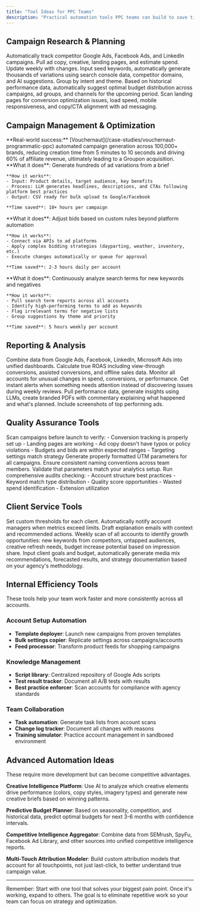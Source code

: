 ```yaml
---
title: "Tool Ideas for PPC Teams"
description: "Practical automation tools PPC teams can build to save time and scale operations"
---
```


## Campaign Research & Planning

<CardGroup cols={2}>
  <Card title="Competitor Ad Spy Tool" icon="eye">
    Automatically track competitor Google Ads, Facebook Ads, and LinkedIn campaigns. Pull ad copy, creative, landing pages, and estimate spend. Update weekly with changes.
  </Card>

  <Card title="Keyword Expansion Tool" icon="expand">
    Input seed keywords, automatically generate thousands of variations using search console data, competitor domains, and AI suggestions. Group by intent and theme.
  </Card>

  <Card title="Budget Allocation Optimizer" icon="calculator">
    Based on historical performance data, automatically suggest optimal budget distribution across campaigns, ad groups, and channels for the upcoming period.
  </Card>

  <Card title="Landing Page Analyzer" icon="file-code">
    Scan landing pages for conversion optimization issues, load speed, mobile responsiveness, and copy/CTA alignment with ad messaging.
  </Card>
</CardGroup>

## Campaign Management & Optimization

<Note>
**Real-world success:** [Vouchernaut](/case-studies/vouchernaut-programmatic-ppc) automated campaign generation across 100,000+ brands, reducing creation time from 5 minutes to 10 seconds and driving 60% of affiliate revenue, ultimately leading to a Groupon acquisition.
</Note>

<AccordionGroup>
  <Accordion title="Bulk Ad Copy Generator">
    **What it does**: Generate hundreds of ad variations from a brief

    **How it works**:
    - Input: Product details, target audience, key benefits
    - Process: LLM generates headlines, descriptions, and CTAs following platform best practices
    - Output: CSV ready for bulk upload to Google/Facebook

    **Time saved**: 10+ hours per campaign
  </Accordion>

  <Accordion title="Automated Bid Management System">
    **What it does**: Adjust bids based on custom rules beyond platform automation

    **How it works**:
    - Connect via APIs to ad platforms
    - Apply complex bidding strategies (dayparting, weather, inventory, etc.)
    - Execute changes automatically or queue for approval

    **Time saved**: 2-3 hours daily per account
  </Accordion>

  <Accordion title="Search Term Mining Tool">
    **What it does**: Continuously analyze search terms for new keywords and negatives

    **How it works**:
    - Pull search term reports across all accounts
    - Identify high-performing terms to add as keywords
    - Flag irrelevant terms for negative lists
    - Group suggestions by theme and priority

    **Time saved**: 5 hours weekly per account
  </Accordion>
</AccordionGroup>

## Reporting & Analysis

<Tabs>
  <Tab title="Cross-Channel Dashboard">
    Combine data from Google Ads, Facebook, LinkedIn, Microsoft Ads into unified dashboards. Calculate true ROAS including view-through conversions, assisted conversions, and offline sales data.
  </Tab>

  <Tab title="Anomaly Detection System">
    Monitor all accounts for unusual changes in spend, conversions, or performance. Get instant alerts when something needs attention instead of discovering issues during weekly reviews.
  </Tab>

  <Tab title="Client Report Generator">
    Pull performance data, generate insights using LLMs, create branded PDFs with commentary explaining what happened and what's planned. Include screenshots of top performing ads.
  </Tab>
</Tabs>

## Quality Assurance Tools

<Steps>
  <Step title="Pre-Launch Checklist Automation">
    Scan campaigns before launch to verify:
    - Conversion tracking is properly set up
    - Landing pages are working
    - Ad copy doesn't have typos or policy violations
    - Budgets and bids are within expected ranges
    - Targeting settings match strategy
  </Step>

  <Step title="URL Parameter Builder">
    Generate properly formatted UTM parameters for all campaigns. Ensure consistent naming conventions across team members. Validate that parameters match your analytics setup.
  </Step>

  <Step title="Account Audit Tool">
    Run comprehensive audits checking:
    - Account structure best practices
    - Keyword match type distribution
    - Quality score opportunities
    - Wasted spend identification
    - Extension utilization
  </Step>
</Steps>

## Client Service Tools

<Card title="Performance Alert System">
  Set custom thresholds for each client. Automatically notify account managers when metrics exceed limits. Draft explanation emails with context and recommended actions.
</Card>

<Card title="Opportunity Identifier">
  Weekly scan of all accounts to identify growth opportunities: new keywords from competitors, untapped audiences, creative refresh needs, budget increase potential based on impression share.
</Card>

<Card title="Proposal Generator">
  Input client goals and budget, automatically generate media mix recommendations, forecasted results, and strategy documentation based on your agency's methodology.
</Card>

## Internal Efficiency Tools

<Info>
These tools help your team work faster and more consistently across all accounts.
</Info>

### Account Setup Automation
- **Template deployer**: Launch new campaigns from proven templates
- **Bulk settings copier**: Replicate settings across campaigns/accounts
- **Feed processor**: Transform product feeds for shopping campaigns

### Knowledge Management
- **Script library**: Centralized repository of Google Ads scripts
- **Test result tracker**: Document all A/B tests with results
- **Best practice enforcer**: Scan accounts for compliance with agency standards

### Team Collaboration
- **Task automation**: Generate task lists from account scans
- **Change log tracker**: Document all changes with reasons
- **Training simulator**: Practice account management in sandboxed environment

## Advanced Automation Ideas

<Tip>
These require more development but can become competitive advantages.
</Tip>

**Creative Intelligence Platform**: Use AI to analyze which creative elements drive performance (colors, copy styles, imagery types) and generate new creative briefs based on winning patterns.

**Predictive Budget Planner**: Based on seasonality, competition, and historical data, predict optimal budgets for next 3-6 months with confidence intervals.

**Competitive Intelligence Aggregator**: Combine data from SEMrush, SpyFu, Facebook Ad Library, and other sources into unified competitive intelligence reports.

**Multi-Touch Attribution Modeler**: Build custom attribution models that account for all touchpoints, not just last-click, to better understand true campaign value.

---

<Note>
Remember: Start with one tool that solves your biggest pain point. Once it's working, expand to others. The goal is to eliminate repetitive work so your team can focus on strategy and optimization.
</Note>